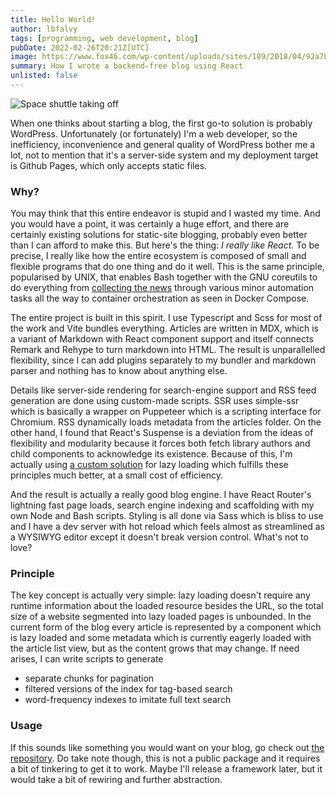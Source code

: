 ```yaml
---
title: Hello World!
author: lbfalvy
tags: [programming, web development, blog]
pubDate: 2022-02-26T20:21Z[UTC]
image: https://www.fox46.com/wp-content/uploads/sites/109/2018/04/92a7b31a-FD_409A20Space20Shuttle20Anniversary20RECT0_1523400530953.jpg_5314903_ver1.0.jpg?w=1280&h=720&crop=1
summary: How I wrote a backend-free blog using React
unlisted: false
---
```


![Space shuttle taking off](https://www.fox46.com/wp-content/uploads/sites/109/2018/04/92a7b31a-FD_409A20Space20Shuttle20Anniversary20RECT0_1523400530953.jpg_5314903_ver1.0.jpg?w=1280&h=720&crop=1)

When one thinks about starting a blog, the first go-to solution is probably WordPress. Unfortunately (or fortunately) I'm a web developer, so the inefficiency, inconvenience and general quality of WordPress bother me a lot, not to mention that it's a server-side system and my deployment target is Github Pages, which only accepts static files.

### Why?

You may think that this entire endeavor is stupid and I wasted my time. And you would have a point, it was certainly a huge effort, and there are certainly existing solutions for static-site blogging, probably even better than I can afford to make this. But here's the thing: *I really like React.* To be precise, I really like how the entire ecosystem is composed of small and flexible programs that do one thing and do it well. This is the same principle, popularised by UNIX, that enables Bash together with the GNU coreutils to do everything from [collecting the news](https://gist.github.com/lbfalvy/676e7f31dc55b8e2ff71d4b9c639dfd3) through various minor automation tasks all the way to container orchestration as seen in Docker Compose.

The entire project is built in this spirit. I use Typescript and Scss for most of the work and Vite bundles everything. Articles are written in MDX, which is a variant of Markdown with React component support and itself connects Remark and Rehype to turn markdown into HTML. The result is unparallelled flexibility, since I can add plugins separately to my bundler and markdown parser and nothing has to know about anything else.

Details like server-side rendering for search-engine support and RSS feed generation are done using custom-made scripts. SSR uses simple-ssr which is basically a wrapper on Puppeteer which is a scripting interface for Chromium. RSS dynamically loads metadata from the articles folder. On the other hand, I found that React's Suspense is a deviation from the ideas of flexibility and modularity because it forces both fetch library authors and child components to acknowledge its existence. Because of this, I'm actually using [a custom solution](https://github.com/lbfalvy/react-await) for lazy loading which fulfills these principles much better, at a small cost of efficiency.

And the result is actually a really good blog engine. I have React Router's lightning fast page loads, search engine indexing and scaffolding with my own Node and Bash scripts. Styling is all done via Sass which is bliss to use and I have a dev server with hot reload which feels almost as streamlined as a WYSIWYG editor except it doesn't break version control. What's not to love?

### Principle

The key concept is actually very simple: lazy loading doesn't require any runtime information about the loaded resource besides the URL, so the total size of a website segmented into lazy loaded pages is unbounded. In the current form of the blog every article is represented by a component which is lazy loaded and some metadata which is currently eagerly loaded with the article list view, but as the content grows that may change. If need arises, I can write scripts to generate

- separate chunks for pagination
- filtered versions of the index for tag-based search
- word-frequency indexes to imitate full text search

### Usage

If this sounds like something you would want on your blog, go check out [the repository](https://github.com/lbfalvy/lbfalvy.github.io). Do take note though, this is not a public package and it requires a bit of tinkering to get it to work. Maybe I'll release a framework later, but it would take a bit of rewiring and further abstraction.
